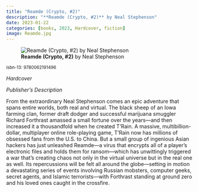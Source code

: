 ```yaml
---
title: "Reamde (Crypto, #2)"
description: "**Reamde (Crypto, #2)** by Neal Stephenson"
date: 2023-01-22
categories: [books, 2023, Hardcover, fiction]
image: Reamde.jpg
---
```

![**Reamde (Crypto, #2)** by Neal Stephenson](Reamde.jpg){fig-align="left"}

<sup>isbn-13: 9780062191496</sup>

*Hardcover*

*Publisher's Description*

From the extraordinary Neal Stephenson comes an epic adventure that spans
entire worlds, both real and virtual. The black sheep of an Iowa farming
clan, former draft dodger and successful marijuana smuggler Richard
Forthrast amassed a small fortune over the years—and then increased it a
thousandfold when he created T'Rain. A massive, multibillion-dollar,
multiplayer online role-playing game, T'Rain now has millions of obsessed
fans from the U.S. to China. But a small group of ingenious Asian hackers
has just unleashed Reamde—a virus that encrypts all of a player's
electronic files and holds them for ransom—which has unwittingly triggered
a war that's creating chaos not only in the virtual universe but in the
real one as well. Its repercussions will be felt all around the
globe—setting in motion a devastating series of events involving Russian
mobsters, computer geeks, secret agents, and Islamic terrorists—with
Forthrast standing at ground zero and his loved ones caught in the
crossfire.